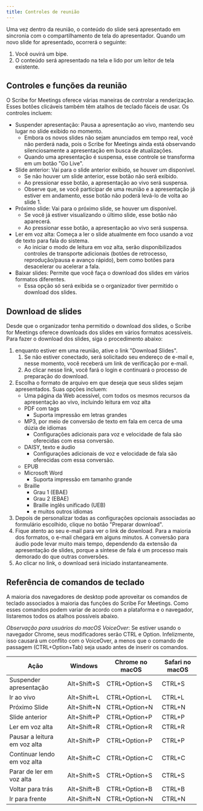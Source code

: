 ```yaml
---
title: Controles de reunião
---
```



Uma vez dentro da reunião, o conteúdo do slide será apresentado em sincronia com o compartilhamento de tela do apresentador. Quando um novo slide for apresentado, ocorrerá o seguinte:
1. Você ouvirá um bipe.
1. O conteúdo será apresentado na tela e lido por um leitor de tela existente.

## Controles e funções da reunião

O Scribe for Meetings oferece várias maneiras de controlar a renderização. Esses botões clicáveis também têm atalhos de teclado fáceis de usar. Os controles incluem:
* Suspender apresentação: Pausa a apresentação ao vivo, mantendo seu lugar no slide exibido no momento.      
    * Embora os novos slides não sejam anunciados em tempo real, você não perderá nada, pois o Scribe for Meetings ainda está observando silenciosamente a apresentação em busca de atualizações.
    * Quando uma apresentação é suspensa, esse controle se transforma em um botão "Go Live".
* Slide anterior: Vai para o slide anterior exibido, se houver um disponível.
    * Se não houver um slide anterior, esse botão não será exibido.
    * Ao pressionar esse botão, a apresentação ao vivo será suspensa.
    * Observe que, se você participar de uma reunião e a apresentação já estiver em andamento, esse botão não poderá levá-lo de volta ao slide 1.
* Próximo slide: Vai para o próximo slide, se houver um disponível.
    * Se você já estiver visualizando o último slide, esse botão não aparecerá.
    * Ao pressionar esse botão, a apresentação ao vivo será suspensa.
* Ler em voz alta: Começa a ler o slide atualmente em foco usando a voz de texto para fala do sistema.
    * Ao iniciar o modo de leitura em voz alta, serão disponibilizados controles de transporte adicionais (botões de retrocesso, reprodução/pausa e avanço rápido), bem como botões para desacelerar ou acelerar a fala.
* Baixar slides: Permite que você faça o download dos slides em vários formatos diferentes.
    * Essa opção só será exibida se o organizador tiver permitido o download dos slides.

## Download de slides

Desde que o organizador tenha permitido o download dos slides, o Scribe for Meetings oferece downloads dos slides em vários formatos acessíveis. Para fazer o download dos slides, siga o procedimento abaixo:
1. enquanto estiver em uma reunião, ative o link "Download Slides".
	1. Se não estiver conectado, será solicitado seu endereço de e-mail e, nesse momento, você receberá um link de verificação por e-mail.
	1. Ao clicar nesse link, você fará o login e continuará o processo de preparação do download.
1. Escolha o formato de arquivo em que deseja que seus slides sejam apresentados. Suas opções incluem:
    * Uma página da Web acessível, com todos os mesmos recursos da apresentação ao vivo, incluindo leitura em voz alta
    * PDF com tags
        * Suporta impressão em letras grandes
    * MP3, por meio de conversão de texto em fala em cerca de uma dúzia de idiomas
        * Configurações adicionais para voz e velocidade de fala são oferecidas com essa conversão.
    * DAISY, texto e áudio
        * Configurações adicionais de voz e velocidade de fala são oferecidas com essa conversão.
    * EPUB
    * Microsoft Word
        * Suporta impressão em tamanho grande
    * Braille
        * Grau 1 (EBAE)
        * Grau 2 (EBAE)
        * Braille inglês unificado (UEB)
        * e muitos outros idiomas
1. Depois de personalizar todas as configurações opcionais associadas ao formulário escolhido, clique no botão "Preparar download".
1. Fique atento ao seu e-mail para ver o link de download. Para a maioria dos formatos, o e-mail chegará em alguns minutos. A conversão para áudio pode levar muito mais tempo, dependendo da extensão da apresentação de slides, porque a síntese de fala é um processo mais demorado do que outras conversões.
1. Ao clicar no link, o download será iniciado instantaneamente.

## Referência de comandos de teclado

A maioria dos navegadores de desktop pode aproveitar os comandos de teclado associados à maioria das funções do Scribe For Meetings. Como esses comandos podem variar de acordo com a plataforma e o navegador, listaremos todos os atalhos possíveis abaixo.

*Observação para usuários do macOS VoiceOver*: Se estiver usando o navegador Chrome, seus modificadores serão CTRL e Option. Infelizmente, isso causará um conflito com o VoiceOver, a menos que o comando de passagem (CTRL+Option+Tab) seja usado antes de inserir os comandos.

Ação | Windows | Chrome no macOS | Safari no macOS
--- | --- | --- | ---
Suspender apresentação | Alt+Shift+S | CTRL+Option+S | CTRL+S
Ir ao vivo | Alt+Shift+L | CTRL+Option+L | CTRL+L
Próximo Slide | Alt+Shift+N | CTRL+Option+N | CTRL+N
Slide anterior | Alt+Shift+P | CTRL+Option+P | CTRL+P
Ler em voz alta | Alt+Shift+R | CTRL+Option+R | CTRL+R
Pausar a leitura em voz alta | Alt+Shift+P | CTRL+Option+P | CTRL+P
Continuar lendo em voz alta | Alt+Shift+C | CTRL+Option+C | CTRL+C
Parar de ler em voz alta | Alt+Shift+S | CTRL+Option+S | CTRL+S
Voltar para trás | Alt+Shift+B | CTRL+Option+B | CTRL+B
Ir para frente | Alt+Shift+N | CTRL+Option+N | CTRL+N

